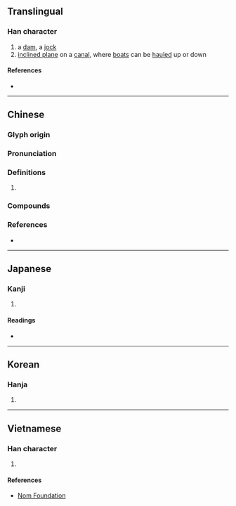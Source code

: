 {{character info/new}}
==Translingual==

===Han character===
{{Han char|rn=32|rad=土|as=08|sn=11|four=45132|canj=GLE|ids=⿰土隶}}

# a [[dam]], a [[jock]]
# [[inclined plane]] on a [[canal]], where [[boat]]s can be [[haul]]ed up or down

====References====
* {{Han ref|kx=0230.400|dkj=05179|dj=0467.010|hdz=10458.120|uh=57ED|ud=22509|bh=D4B4|bd=54452}}

----

==Chinese==
{{zh-forms}}

===Glyph origin===
{{Han etym}}

===Pronunciation===
{{zh-pron
|m=dài
|c=dai6,doi6
|mc=y
|oc=y
|cat=
}}

===Definitions===
{{zh-hanzi}}

# {{rfdef|zh}}

===Compounds===
{{zh-der|埭堰|陳埭}}

===References===
* {{R:yue:mfccd}}

----

==Japanese==

===Kanji===
{{ja-kanji|grade=|rs=土08}}

# {{rfdef|ja|sort=土08}}

====Readings====
* {{ja-readings|on=[[たい]] (tai), [[だい]] (dai)|kun=[[せき]] (seki)}}

----

==Korean==

===Hanja===
{{ko-hanja|hangeul=태|rv=tae|mr=t'ae}}

# {{rfdef|ko|sort=土08}}

----

==Vietnamese==

===Han character===
{{vi-hantu|[[đại]]|rs=土08}}

# {{rfdef|vi|sort=土08}}

====References====
* [http://nomfoundation.org/common/nom_details.php?codepoint=57ed Nom Foundation]